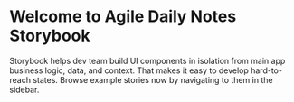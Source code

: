 
<Meta title="Introduction" />

# Welcome to Agile Daily Notes Storybook

Storybook helps dev team build UI components in isolation from main app business logic, data, and context.
That makes it easy to develop hard-to-reach states.
Browse example stories now by navigating to them in the sidebar.
